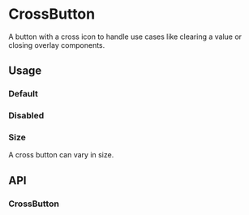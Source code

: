 
<Meta
    title="Components/CrossButton"
    id="cross-button"
/>

# CrossButton

<Tagline>A button with a cross icon to handle use cases like clearing a value or closing overlay components.</Tagline>

<ComponentInfo
    usage="import { CrossButton } from @orbit-ui/react-components"
    ariaPath="#button"
    githubPath="/packages/react-components/src/button/src"
/>

## Usage

### Default

<Preview>
    <Story name="default">
        <CrossButton aria-label="Clear" />
    </Story>
</Preview>

### Disabled

<Preview>
    <Story name="disabled">
        <CrossButton disabled aria-label="Clear" />
    </Story>
</Preview>

### Size

A cross button can vary in size.

<Preview>
    <Story name="size">
        <Inline alignY="center">
            <CrossButton size="2xs" aria-label="Clear" />
            <CrossButton size="xs" aria-label="Clear" />
            <CrossButton size="sm" aria-label="Clear" />
            <CrossButton aria-label="Clear" />
        </Inline>
    </Story>
</Preview>

## API

### CrossButton

<ComponentInfo
    usage="import { CrossButton } from @orbit-ui/react-components"
    compact
/>

<ArgsTable of={InnerCrossButton} sort="alpha" />

